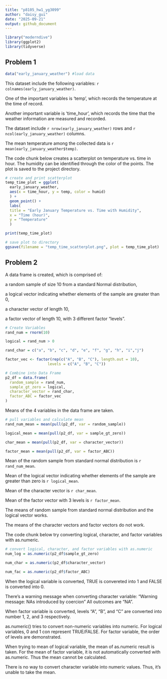 ```yaml
---
title: "p8105_hw1_yg3099"
author: "daisy_gui"
date: "2025-09-21"
output: github_document
---
```


```r
library("moderndive")
library(ggplot2)
library(tidyverse)
```

## Problem 1

```r
data("early_january_weather") #load data
```

This dataset include the following variables: `r colnames(early_january_weather)`. 

One of the important variables is 'temp', which records the temperature at the time of record.

Another important variable is 'time_hour', which records the time that the weather information are measured and recorded. 

The dataset include `r nrow(early_january_weather)` rows and `r ncol(early_january_weather)` columns. 

The mean temperature among the collected data is `r mean(early_january_weather$temp)`. 

The code chunk below creates a scatterplot on temperature vs. time in hour. The humidity can be identified through the color of the points. The plot is saved to the project directory. 

```r
# create and print scatterplot
temp_time_plot = ggplot(
  early_january_weather, 
  aes(x = time_hour, y = temp, color = humid)
  ) + 
  geom_point() +
  labs(
  title = "Early January Temperature vs. Time with Humidity", 
  x = "Time (hour)", 
  y = "Temperature"
  )

print(temp_time_plot)

# save plot to directory
ggsave(filename = "temp_time_scatterplot.png", plot = temp_time_plot)

```

## Problem 2

A data frame is created, which is comprised of:

a random sample of size 10 from a standard Normal distribution,

a logical vector indicating whether elements of the sample are greater than 0, 

a character vector of length 10,

a factor vector of length 10, with 3 different factor “levels”. 

```r
# Create Variables
rand_num = rnorm(10)

logical = rand_num > 0

rand_char = c("a", "b", "c", "d", "e", "f", "g", "h", "i","j")

factor_vec <- factor(rep(c("A", "B", "C"), length.out = 10),
                   levels = c("A", "B", "C"))
```

```r
# Combine into Data Frame
p2_df = data.frame(
  random_sample = rand_num, 
  sample_gt_zero = logical, 
  character_vector = rand_char, 
  factor_ABC = factor_vec
)
```

Means of the 4 variables in the data frame are taken. 

```r
# pull variables and calculate mean
rand_num_mean = mean(pull(p2_df, var = random_sample))

logical_mean = mean(pull(p2_df, var = sample_gt_zero))

char_mean = mean(pull(p2_df, var = character_vector))

factor_mean = mean(pull(p2_df, var = factor_ABC))
```

Mean of the random sample from standard normal distribution is `r rand_num_mean`. 

Mean of the logical vector indicating whether elements of the sample are greater than zero is `r logical_mean`. 

Mean of the character vector is `r char_mean`.

Mean of the factor vector with 3 levels is `r factor_mean`.

The means of random sample from standard normal distribution and the logical vector works. 

The means of the character vectors and factor vectors do not work. 


The code chunk below try converting logical, character, and factor variables with as.numeric. 

```r
# convert logical, character, and factor variables with as.numeric
num_log = as.numeric(p2_df$sample_gt_zero)

num_char = as.numeric(p2_df$character_vector)

num_fac = as.numeric(p2_df$factor_ABC)
```

When the logical variable is converted, TRUE is convereted into 1 and FALSE is converted into 0. 

There's a warning message when converting character variable:
"Warning message:
NAs introduced by coercion "
All outcomes are "NA".

When factor variable is converted, levels "A", "B", and "C" are converted into number 1, 2, and 3 respectively. 

as.numeric() tries to convert non-numeric variables into numeric. For logical variables, 0 and 1 con represent TRUE/FALSE. For factor variable, the order of levels are demonstrated. 

When trying to mean of logical variable, the mean of as.numeric result is taken. For the mean of factor variable, it is not automatically converted with as.numeric. Thus the mean cannot be calculated. 

There is no way to convert character variable into numeric values. Thus, it's unable to take the mean. 
